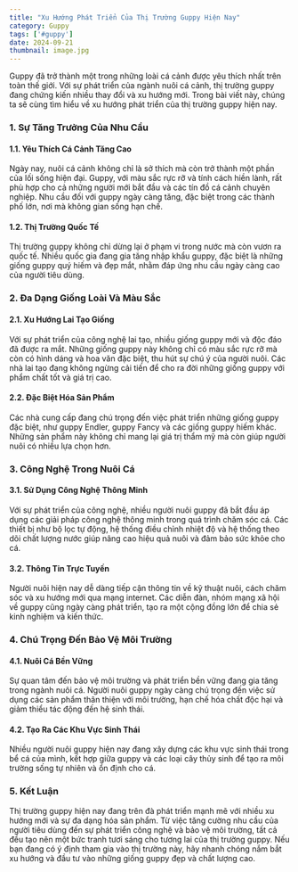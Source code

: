 ```yaml
---
title: "Xu Hướng Phát Triển Của Thị Trường Guppy Hiện Nay"
category: Guppy
tags: ['#guppy']
date: 2024-09-21
thumbnail: image.jpg
---
```


Guppy đã trở thành một trong những loài cá cảnh được yêu thích nhất trên toàn thế giới. Với sự phát triển của ngành nuôi cá cảnh, thị trường guppy đang chứng kiến nhiều thay đổi và xu hướng mới. Trong bài viết này, chúng ta sẽ cùng tìm hiểu về xu hướng phát triển của thị trường guppy hiện nay.

### 1. **Sự Tăng Trưởng Của Nhu Cầu**

#### **1.1. Yêu Thích Cá Cảnh Tăng Cao**
Ngày nay, nuôi cá cảnh không chỉ là sở thích mà còn trở thành một phần của lối sống hiện đại. Guppy, với màu sắc rực rỡ và tính cách hiền lành, rất phù hợp cho cả những người mới bắt đầu và các tín đồ cá cảnh chuyên nghiệp. Nhu cầu đối với guppy ngày càng tăng, đặc biệt trong các thành phố lớn, nơi mà không gian sống hạn chế.

#### **1.2. Thị Trường Quốc Tế**
Thị trường guppy không chỉ dừng lại ở phạm vi trong nước mà còn vươn ra quốc tế. Nhiều quốc gia đang gia tăng nhập khẩu guppy, đặc biệt là những giống guppy quý hiếm và đẹp mắt, nhằm đáp ứng nhu cầu ngày càng cao của người tiêu dùng.

### 2. **Đa Dạng Giống Loài Và Màu Sắc**

#### **2.1. Xu Hướng Lai Tạo Giống**
Với sự phát triển của công nghệ lai tạo, nhiều giống guppy mới và độc đáo đã được ra mắt. Những giống guppy này không chỉ có màu sắc rực rỡ mà còn có hình dáng và hoa văn đặc biệt, thu hút sự chú ý của người nuôi. Các nhà lai tạo đang không ngừng cải tiến để cho ra đời những giống guppy với phẩm chất tốt và giá trị cao.

#### **2.2. Đặc Biệt Hóa Sản Phẩm**
Các nhà cung cấp đang chú trọng đến việc phát triển những giống guppy đặc biệt, như guppy Endler, guppy Fancy và các giống guppy hiếm khác. Những sản phẩm này không chỉ mang lại giá trị thẩm mỹ mà còn giúp người nuôi có nhiều lựa chọn hơn.

### 3. **Công Nghệ Trong Nuôi Cá**

#### **3.1. Sử Dụng Công Nghệ Thông Minh**
Với sự phát triển của công nghệ, nhiều người nuôi guppy đã bắt đầu áp dụng các giải pháp công nghệ thông minh trong quá trình chăm sóc cá. Các thiết bị như bộ lọc tự động, hệ thống điều chỉnh nhiệt độ và hệ thống theo dõi chất lượng nước giúp nâng cao hiệu quả nuôi và đảm bảo sức khỏe cho cá.

#### **3.2. Thông Tin Trực Tuyến**
Người nuôi hiện nay dễ dàng tiếp cận thông tin về kỹ thuật nuôi, cách chăm sóc và xu hướng mới qua mạng internet. Các diễn đàn, nhóm mạng xã hội về guppy cũng ngày càng phát triển, tạo ra một cộng đồng lớn để chia sẻ kinh nghiệm và kiến thức.

### 4. **Chú Trọng Đến Bảo Vệ Môi Trường**

#### **4.1. Nuôi Cá Bền Vững**
Sự quan tâm đến bảo vệ môi trường và phát triển bền vững đang gia tăng trong ngành nuôi cá. Người nuôi guppy ngày càng chú trọng đến việc sử dụng các sản phẩm thân thiện với môi trường, hạn chế hóa chất độc hại và giảm thiểu tác động đến hệ sinh thái.

#### **4.2. Tạo Ra Các Khu Vực Sinh Thái**
Nhiều người nuôi guppy hiện nay đang xây dựng các khu vực sinh thái trong bể cá của mình, kết hợp giữa guppy và các loại cây thủy sinh để tạo ra môi trường sống tự nhiên và ổn định cho cá.

### 5. **Kết Luận**

Thị trường guppy hiện nay đang trên đà phát triển mạnh mẽ với nhiều xu hướng mới và sự đa dạng hóa sản phẩm. Từ việc tăng cường nhu cầu của người tiêu dùng đến sự phát triển công nghệ và bảo vệ môi trường, tất cả đều tạo nên một bức tranh tươi sáng cho tương lai của thị trường guppy. Nếu bạn đang có ý định tham gia vào thị trường này, hãy nhanh chóng nắm bắt xu hướng và đầu tư vào những giống guppy đẹp và chất lượng cao.